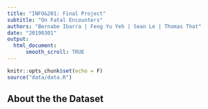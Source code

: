 ```yaml
---
title: "INFO&201: Final Project"
subtitle: "On Fatal Encounters"
authors: "Bernabe Ibarra | Feng Yu Yeh | Sean Le | Thomas That"
date: "20190301"
output:
  html_document:
      smooth_scroll: TRUE
---
```


```r
knitr::opts_chunk$set(echo = F)
source("data/data.R")
```


## About the the Dataset 